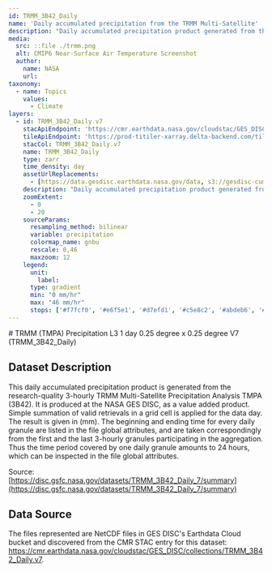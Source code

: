 ```yaml
---
id: TRMM_3B42_Daily
name: 'Daily accumulated precipitation from the TRMM Multi-Satellite'
description: "Daily accumulated precipitation product generated from the research-quality 3-hourly TRMM Multi-Satellite Precipitation Analysis TMPA (3B42)"
media:
  src: ::file ./trmm.png
  alt: CMIP6 Near-Surface Air Temperature Screenshot
  author:
    name: NASA
    url:   
taxonomy:
  - name: Topics
    values:
      - Climate
layers:
  - id: TRMM_3B42_Daily.v7
    stacApiEndpoint: 'https://cmr.earthdata.nasa.gov/cloudstac/GES_DISC'
    tileApiEndpoint: 'https://prod-titiler-xarray.delta-backend.com/tilejson.json'
    stacCol: TRMM_3B42_Daily.v7
    name: TRMM_3B42_Daily
    type: zarr
    time_density: day
    assetUrlReplacements:
      - [https://data.gesdisc.earthdata.nasa.gov/data, s3://gesdisc-cumulus-prod-protected]
    description: "Daily accumulated precipitation product generated from the research-quality 3-hourly TRMM Multi-Satellite Precipitation Analysis TMPA (3B42)"
    zoomExtent:
      - 0
      - 20
    sourceParams:
      resampling_method: bilinear
      variable: precipitation
      colormap_name: gnbu
      rescale: 0,46
      maxzoom: 12
    legend:
      unit: 
        label: 
      type: gradient
      min: "0 mm/hr"
      max: "46 mm/hr"
      stops: ['#f7fcf0', '#e6f5e1', '#d7efd1', '#c5e8c2', '#abdeb6', '#8bd2bf', '#6bc3c9', '#4bafd1', '#3193c2', '#1878b4', '#085da0', '#084081']
---
```


<Block>
<Prose>
# TRMM (TMPA) Precipitation L3 1 day 0.25 degree x 0.25 degree V7 (TRMM_3B42_Daily)

## Dataset Description

This daily accumulated precipitation product is generated from the research-quality 3-hourly TRMM Multi-Satellite Precipitation Analysis TMPA (3B42). It is produced at the NASA GES DISC, as a value added product. Simple summation of valid retrievals in a grid cell is applied for the data day. The result is given in (mm). The beginning and ending time for every daily granule are listed in the file global attributes, and are taken correspondingly from the first and the last 3-hourly granules participating in the aggregation. Thus the time period covered by one daily granule amounts to 24 hours, which can be inspected in the file global attributes. 

Source: [https://disc.gsfc.nasa.gov/datasets/TRMM_3B42_Daily_7/summary](https://disc.gsfc.nasa.gov/datasets/TRMM_3B42_Daily_7/summary)

## Data Source

The files represented are NetCDF files in GES DISC's Earthdata Cloud bucket and discovered from the CMR STAC entry for this dataset: https://cmr.earthdata.nasa.gov/cloudstac/GES_DISC/collections/TRMM_3B42_Daily.v7. 

</Prose>
</Block>
